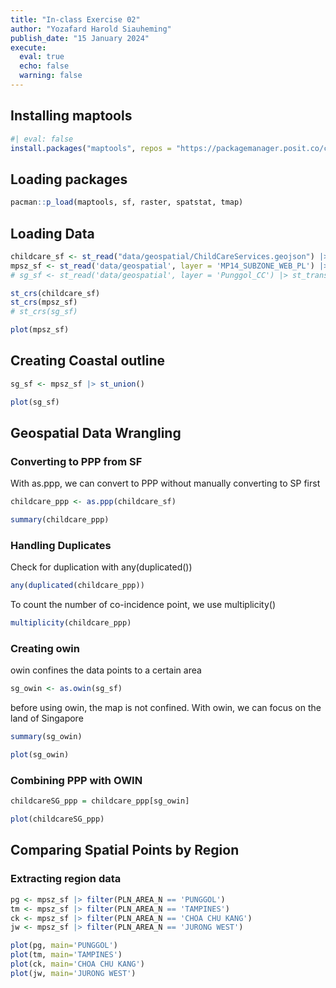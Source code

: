 ```yaml
---
title: "In-class Exercise 02"
author: "Yozafard Harold Siauheming"
publish_date: "15 January 2024"
execute:
  eval: true
  echo: false
  warning: false
---
```


## Installing maptools
```r
#| eval: false
install.packages("maptools", repos = "https://packagemanager.posit.co/cran/2023-10-13")

```
## Loading packages
```r
pacman::p_load(maptools, sf, raster, spatstat, tmap)

```

## Loading Data
```r
childcare_sf <- st_read("data/geospatial/ChildCareServices.geojson") |> st_transform(crs=3414)
mpsz_sf <- st_read('data/geospatial', layer = 'MP14_SUBZONE_WEB_PL') |> st_transform(crs=3414)
# sg_sf <- st_read('data/geospatial', layer = 'Punggol_CC') |> st_transform(crs=3414)
```
```r
st_crs(childcare_sf)
st_crs(mpsz_sf)
# st_crs(sg_sf)
```
```r
plot(mpsz_sf)
```

## Creating Coastal outline
```r
sg_sf <- mpsz_sf |> st_union()
```

```r
plot(sg_sf)
```
## Geospatial Data Wrangling

### Converting to PPP from SF
With as.ppp, we can convert to PPP without manually converting to SP first
```r
childcare_ppp <- as.ppp(childcare_sf)
```
```r
summary(childcare_ppp)
```
### Handling Duplicates

Check for duplication with any(duplicated())
```r
any(duplicated(childcare_ppp))
```

To count the number of co-incidence point, we use multiplicity()
```r
multiplicity(childcare_ppp)
```
### Creating owin
owin confines the data points to a certain area
```r
sg_owin <- as.owin(sg_sf)
```
before using owin, the map is not confined. With owin, we can focus on the land of Singapore

```r
summary(sg_owin)
```
```r
plot(sg_owin)
```

### Combining PPP with OWIN

```r
childcareSG_ppp = childcare_ppp[sg_owin]

```

```r
plot(childcareSG_ppp)
```

## Comparing Spatial Points by Region

### Extracting region data

```r
pg <- mpsz_sf |> filter(PLN_AREA_N == 'PUNGGOL')
tm <- mpsz_sf |> filter(PLN_AREA_N == 'TAMPINES')
ck <- mpsz_sf |> filter(PLN_AREA_N == 'CHOA CHU KANG')
jw <- mpsz_sf |> filter(PLN_AREA_N == 'JURONG WEST')

```
```r
plot(pg, main='PUNGGOL')
plot(tm, main='TAMPINES')
plot(ck, main='CHOA CHU KANG')
plot(jw, main='JURONG WEST')

```

